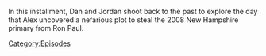 {{DEFAULTSORT:
    #_EPISODE_0906:January 9, 2008
}}{{Episode
    | title           = January 9, 2008
    | caption         = Listen to this episode on [https://knowledgefight.libsyn.com/906-january-9-2008 Libsyn], View discussion on [https://reddit.com/1b62l9s Reddit]
    | episodeNumber   = 906
    | length          = 01:45:08
    | airDate         = March 4, 2024
    | coverageDate    = January 9, 2008
    | previousEpisode = [[905: February 26, 2024]]
    | nextEpisode     = [[907: March 6, 2024]]
}}

{{Stub}}

In this installment, Dan and Jordan shoot back to the past to explore the day that Alex uncovered a nefarious plot to steal the 2008 New Hampshire primary from Ron Paul.

[[Category:Episodes]]
